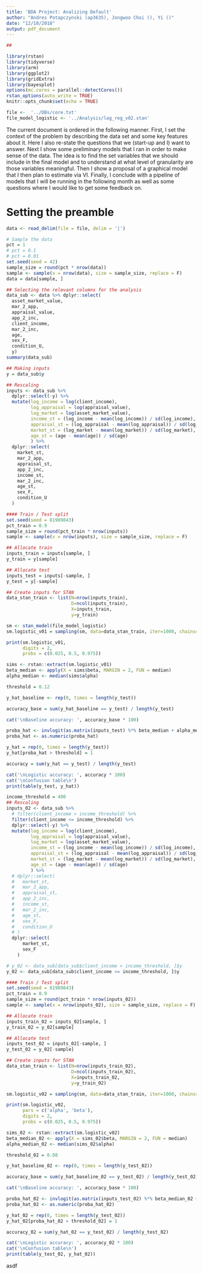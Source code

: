 ```yaml
---
title: 'BDA Project: Analizing Default'
author: "Andres Potapczynski (ap3635), Jongwoo Choi (), Yi ()"
date: "12/10/2018"
output: pdf_document
---
```


```r
## 
```

```r
library(rstan)
library(tidyverse)
library(arm)
library(ggplot2)
library(gridExtra)
library(bayesplot)
options(mc.cores = parallel::detectCores())
rstan_options(auto_write = TRUE)
knitr::opts_chunk$set(echo = TRUE)
```

```r
file <-  '../DBs/core.txt'
file_model_logistic <- '../Analysis/log_reg_v02.stan'
```

The current document is ordered in the following manner. First, I set the context of the problem by describing the data set and some key features about it. Here I also re-state the questions that we (start-up and I) want to answer. Next I show some preliminary models that I ran in order to make sense of the data. The idea is to find the set variables that we should include in the final model and to understand at what level of granularity are those variables meaningful. Then I show a proposal of a graphical model that I then plan to estimate via VI. Finally, I conclude with a pipeline of models that I will be running in the following month as well as some questions where I would like to get some feedback on.

# Setting the preamble

```r
data <- read_delim(file = file, delim = '|')

# Sample the data
pct = 1
# pct = 0.1
# pct = 0.01
set.seed(seed = 42)
sample_size = round(pct * nrow(data))
sample <- sample(x = nrow(data), size = sample_size, replace = F)
data = data[sample, ]

## Selecting the relevant columns for the analysis
data_sub <- data %>% dplyr::select(
  asset_market_value,
  mar_2_app,
  appraisal_value,
  app_2_inc,
  client_income,
  mar_2_inc,
  age,
  sex_F,
  condition_U,
  y)
summary(data_sub)

## Making inputs
y = data_sub$y
```

```r
## Rescaling
inputs <- data_sub %>%
  dplyr::select(-y) %>% 
  mutate(log_income = log(client_income),
         log_appraisal = log(appraisal_value),
         log_market = log(asset_market_value),
         income_st = (log_income - mean(log_income)) / sd(log_income),
         appraisal_st = (log_appraisal - mean(log_appraisal)) / sd(log_appraisal),
         market_st = (log_market - mean(log_market)) / sd(log_market),
         age_st = (age - mean(age)) / sd(age)
         ) %>% 
  dplyr::select(
    market_st,
    mar_2_app,
    appraisal_st,
    app_2_inc,
    income_st,
    mar_2_inc,
    age_st,
    sex_F,
    condition_U
  )

#### Train / Test split
set.seed(seed = 81989843)
pct_train = 0.9
sample_size = round(pct_train * nrow(inputs))
sample <- sample(x = nrow(inputs), size = sample_size, replace = F)

## Allocate train
inputs_train = inputs[sample, ]
y_train = y[sample]

## Allocate test
inputs_test = inputs[-sample, ]
y_test = y[-sample]

## Create inputs for STAN
data_stan_train <- list(N=nrow(inputs_train), 
                        D=ncol(inputs_train), 
                        X=inputs_train, 
                        y=y_train)
```


```r
sm <- stan_model(file_model_logistic)
sm.logistic_v01 = sampling(sm, data=data_stan_train, iter=1000, chains=4)
```

```r
print(sm.logistic_v01, 
      digits = 2, 
      probs = c(0.025, 0.5, 0.975))
```

```r
sims <- rstan::extract(sm.logistic_v01)
beta_median <- apply(X = sims$beta, MARGIN = 2, FUN = median)
alpha_median <- median(sims$alpha)
```

```r
threshold = 0.12

y_hat_baseline <- rep(0, times = length(y_test))

accuracy_base = sum(y_hat_baseline == y_test) / length(y_test)

cat('\nBaseline accuracy: ', accuracy_base * 100)

proba_hat <- invlogit(as.matrix(inputs_test) %*% beta_median + alpha_median)
proba_hat <- as.numeric(proba_hat)

y_hat = rep(0, times = length(y_test))
y_hat[proba_hat > threshold] = 1

accuracy = sum(y_hat == y_test) / length(y_test)

cat('\nLogistic accuracy: ', accuracy * 100)
cat('\nConfusion table\n')
print(table(y_test, y_hat))
```

```r
income_threshold = 400
## Rescaling
inputs_02 <- data_sub %>% 
  # filter(client_income > income_threshold) %>% 
  filter(client_income <= income_threshold) %>% 
  dplyr::select(-y) %>% 
  mutate(log_income = log(client_income),
         log_appraisal = log(appraisal_value),
         log_market = log(asset_market_value),
         income_st = (log_income - mean(log_income)) / sd(log_income),
         appraisal_st = (log_appraisal - mean(log_appraisal)) / sd(log_appraisal),
         market_st = (log_market - mean(log_market)) / sd(log_market),
         age_st = (age - mean(age)) / sd(age)
         ) %>% 
  # dplyr::select(
  #   market_st,
  #   mar_2_app,
  #   appraisal_st,
  #   app_2_inc,
  #   income_st,
  #   mar_2_inc,
  #   age_st,
  #   sex_F,
  #   condition_U
  # )
  dplyr::select(
      market_st,
      sex_F
    )

# y_02 <- data_sub[data_sub$client_income > income_threshold, ]$y
y_02 <- data_sub[data_sub$client_income <= income_threshold, ]$y

#### Train / Test split
set.seed(seed = 81989843)
pct_train = 0.9
sample_size = round(pct_train * nrow(inputs_02))
sample <- sample(x = nrow(inputs_02), size = sample_size, replace = F)

## Allocate train
inputs_train_02 = inputs_02[sample, ]
y_train_02 = y_02[sample]

## Allocate test
inputs_test_02 = inputs_02[-sample, ]
y_test_02 = y_02[-sample]

## Create inputs for STAN
data_stan_train <- list(N=nrow(inputs_train_02), 
                        D=ncol(inputs_train_02), 
                        X=inputs_train_02, 
                        y=y_train_02)
```

```r
sm.logistic_v02 = sampling(sm, data=data_stan_train, iter=1000, chains=4)
```

```r
print(sm.logistic_v02, 
      pars = c('alpha', 'beta'),
      digits = 2, 
      probs = c(0.025, 0.5, 0.975))
```

```r
sims_02 <- rstan::extract(sm.logistic_v02)
beta_median_02 <- apply(X = sims_02$beta, MARGIN = 2, FUN = median)
alpha_median_02 <- median(sims_02$alpha)
```

```r
threshold_02 = 0.08

y_hat_baseline_02 <- rep(0, times = length(y_test_02))

accuracy_base = sum(y_hat_baseline_02 == y_test_02) / length(y_test_02)

cat('\nBaseline accuracy: ', accuracy_base * 100)

proba_hat_02 <- invlogit(as.matrix(inputs_test_02) %*% beta_median_02 + alpha_median_02)
proba_hat_02 <- as.numeric(proba_hat_02)

y_hat_02 = rep(0, times = length(y_test_02))
y_hat_02[proba_hat_02 > threshold_02] = 1

accuracy_02 = sum(y_hat_02 == y_test_02) / length(y_test_02)

cat('\nLogistic accuracy: ', accuracy_02 * 100)
cat('\nConfusion table\n')
print(table(y_test_02, y_hat_02))
```

asdf